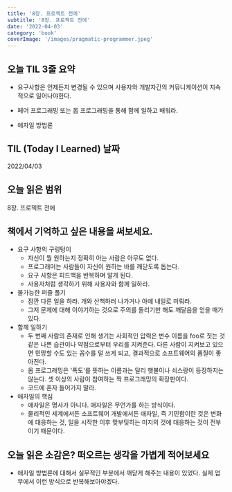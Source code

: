 ```yaml
---
title: '8장. 프로젝트 전에'
subtitle: '8장. 프로젝트 전에'
date: '2022-04-03'
category: 'book'
coverImage: '/images/pragmatic-programmer.jpeg'
---
```


## 오늘 TIL 3줄 요약

- 요구사항은 언제든지 변경될 수 있으며 사용자와 개발자간의 커뮤니케이션이 지속적으로 일어나야한다.

- 페어 프로그래밍 또는 몹 프로그래밍을 통해 함께 일하고 배워라.

- 애자일 방법론

## TIL (Today I Learned) 날짜

2022/04/03

## 오늘 읽은 범위

8장. 프로젝트 전에

## 책에서 기억하고 싶은 내용을 써보세요.

- 요구 사항의 구렁텅이
  - 자신이 뭘 원하는지 정확히 아는 사람은 아무도 없다.
  - 프로그래머는 사람들이 자신이 원하는 바를 깨닫도록 돕는다.
  - 요구 사항은 피드백을 반복하며 알게 된다.
  - 사용자처럼 생각하기 위해 사용자와 함께 일하라.
- 불가능한 퍼즐 풀기
  - 잠깐 다른 일을 하라. 개와 산책하러 나가거나 아예 내일로 미뤄라.
  - 그저 문제에 대해 이야기하는 것으로 주의를 돌리기만 해도 깨달음을 얻을 때가 있다.
- 함께 일하기
  - 두 번째 사람의 존재로 인해 생기는 사회적인 압력은 변수 이름을 foo로 짓는 것 같은 나쁜 습관이나 약점으로부터 우리를 지켜준다. 다른 사람이 지켜보고 있으면 민망할 수도 있는 꼼수를 덜 쓰게 되고, 결과적으로 소프트웨어의 품질이 좋아진다.
  - 몹 프로그래밍은 '폭도'를 뜻하는 이름과는 달리 햇불이나 쇠스랑이 등장하지는 않는다. 셋 이상의 사람이 참여하는 짝 프로그래밍의 확장판이다.
  - 코드에 혼자 들어가지 말라.
- 애자일의 핵심
  - 애자일은 명사가 아니다. 애자일은 무언가를 하는 방식이다.
  - 물리적인 세계에서든 소프트웨어 개발에서든 애자일, 즉 기민함이란 것은 변화에 대응하는 것, 일을 시작한 이후 맞부딪히는 미지의 것에 대응하는 것이 전부이기 때문이다.

## 오늘 읽은 소감은? 떠오르는 생각을 가볍게 적어보세요

- 애자일 방법론에 대해서 실무적인 부분에서 깨닫게 해주는 내용이 있었다. 실제 업무에서 이런 방식으로 반복해보아야겠다.
